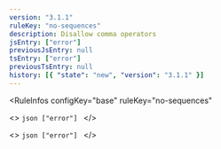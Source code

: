 ```yaml
---
version: "3.1.1"
ruleKey: "no-sequences"
description: Disallow comma operators
jsEntry: ["error"]
previousJsEntry: null
tsEntry: ["error"]
previousTsEntry: null
history: [{ "state": "new", "version": "3.1.1" }]
---
```


<RuleInfos 
  configKey="base" 
  ruleKey="no-sequences" 
>
  <>
    ```json
    ["error"]
    ```
  </>

  <>
    ```json
    ["error"]
    ```
  </>
</RuleInfos>
